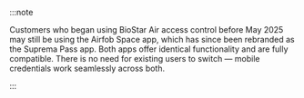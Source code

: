 :::note

Customers who began using BioStar Air access control before May 2025 may still be using the Airfob Space app, which has since been rebranded as the Suprema Pass app. Both apps offer identical functionality and are fully compatible. There is no need for existing users to switch — mobile credentials work seamlessly across both.

:::